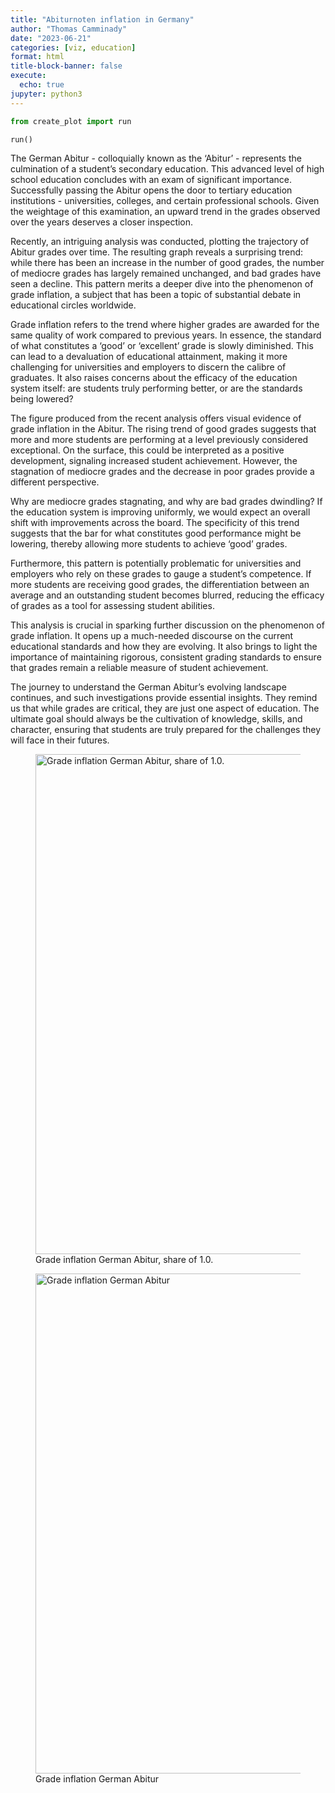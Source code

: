 ```yaml
---
title: "Abiturnoten inflation in Germany"
author: "Thomas Camminady"
date: "2023-06-21"
categories: [viz, education]
format: html
title-block-banner: false
execute:
  echo: true
jupyter: python3
---
```


```python
from create_plot import run

run()
```
The German Abitur - colloquially known as the 'Abitur' - represents the culmination of a student's secondary education. This advanced level of high school education concludes with an exam of significant importance. Successfully passing the Abitur opens the door to tertiary education institutions - universities, colleges, and certain professional schools. Given the weightage of this examination, an upward trend in the grades observed over the years deserves a closer inspection.

Recently, an intriguing analysis was conducted, plotting the trajectory of Abitur grades over time. The resulting graph reveals a surprising trend: while there has been an increase in the number of good grades, the number of mediocre grades has largely remained unchanged, and bad grades have seen a decline. This pattern merits a deeper dive into the phenomenon of grade inflation, a subject that has been a topic of substantial debate in educational circles worldwide.

Grade inflation refers to the trend where higher grades are awarded for the same quality of work compared to previous years. In essence, the standard of what constitutes a 'good' or 'excellent' grade is slowly diminished. This can lead to a devaluation of educational attainment, making it more challenging for universities and employers to discern the calibre of graduates. It also raises concerns about the efficacy of the education system itself: are students truly performing better, or are the standards being lowered?

The figure produced from the recent analysis offers visual evidence of grade inflation in the Abitur. The rising trend of good grades suggests that more and more students are performing at a level previously considered exceptional. On the surface, this could be interpreted as a positive development, signaling increased student achievement. However, the stagnation of mediocre grades and the decrease in poor grades provide a different perspective.

Why are mediocre grades stagnating, and why are bad grades dwindling? If the education system is improving uniformly, we would expect an overall shift with improvements across the board. The specificity of this trend suggests that the bar for what constitutes good performance might be lowering, thereby allowing more students to achieve 'good' grades.

Furthermore, this pattern is potentially problematic for universities and employers who rely on these grades to gauge a student's competence. If more students are receiving good grades, the differentiation between an average and an outstanding student becomes blurred, reducing the efficacy of grades as a tool for assessing student abilities.

This analysis is crucial in sparking further discussion on the phenomenon of grade inflation. It opens up a much-needed discourse on the current educational standards and how they are evolving. It also brings to light the importance of maintaining rigorous, consistent grading standards to ensure that grades remain a reliable measure of student achievement.

The journey to understand the German Abitur's evolving landscape continues, and such investigations provide essential insights. They remind us that while grades are critical, they are just one aspect of education. The ultimate goal should always be the cultivation of knowledge, skills, and character, ensuring that students are truly prepared for the challenges they will face in their futures.


![Grade inflation German Abitur, share of 1.0.](timeseries.png){width=800}

![Grade inflation German Abitur](grid.png){width=800}
